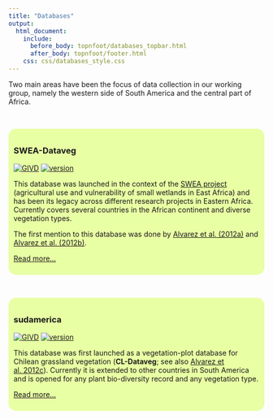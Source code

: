 ---
title: "Databases"
output:
  html_document:
    include:
      before_body: topnfoot/databases_topbar.html
      after_body: topnfoot/footer.html
    css: css/databases_style.css
---

Two main areas have been the focus of data collection in our working group,
namely the western side of South America and the central part of Africa.

<br/>

<!-- SWEA-Dataveg ++++++++++++++++++++++++++++++++++++++++++++++++++++++++++ -->
<div style="background-color: #e8ffa4; text-align: left; padding: 10px;
border-radius: 15px">

### SWEA-Dataveg

[![GIVD](badges/swea_givd.svg)](http://www.givd.info/ID/AF-00-006)
[![version](badges/sweadataveg_version.svg)](sweadataveg.html)

This database was launched in the context of the [SWEA
project](https://www.ipe.uni-bonn.de/verbundprojekte/wetland/swea) (agricultural
use and vulnerability of small wetlands in East Africa) and has been its legacy
across different research projects in Eastern Africa.
Currently covers several countries in the African continent and diverse
vegetation types.

The first mention to this database was done by [Alvarez et al.
(2012a)](https://doi.org/10.7809/b-e.00092) and [Alvarez et al.
(2012b)](https://doi.org/10.7809/b-e.00060).

[Read more...](sweadataveg.html)

</div>

<br/>

<!-- sudamerica ++++++++++++++++++++++++++++++++++++++++++++++++++++++++++++ -->
<div style="background-color: #e8ffa4; text-align: left; padding: 10px;
border-radius: 15px">

### sudamerica

[![GIVD](badges/sudamerica_givd.svg)](http://www.givd.info/ID/SA-CL-001)
[![version](badges/sudamerica_version.svg)](sudamerica.html)

This database was first launched as a vegetation-plot database for
Chilean grassland vegetation (**CL-Dataveg**; see also
[Alvarez et al. 2012c](https://doi.org/10.7809/b-e.00230)). Currently it is
extended to other countries in South America and is opened for any plant
bio-diversity record and any vegetation type.

[Read more...](sudamerica.html)

</div>
